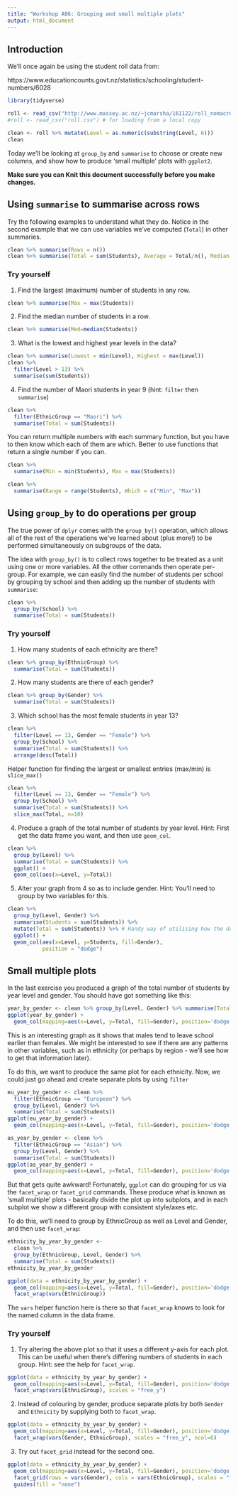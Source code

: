 ```yaml
---
title: "Workshop A06: Grouping and small multiple plots"
output: html_document
---
```


## Introduction

We'll once again be using the student roll data from:

https://www.educationcounts.govt.nz/statistics/schooling/student-numbers/6028

```r
library(tidyverse)

roll <- read_csv("http://www.massey.ac.nz/~jcmarsha/161122/roll_nomacrons.csv")
#roll <- read_csv("roll.csv") # for loading from a local copy

clean <- roll %>% mutate(Level = as.numeric(substring(Level, 6)))
clean
```

Today we'll be looking at `group_by` and `summarise` to choose or create new columns, and show how to produce 'small multiple' plots with `ggplot2`.

**Make sure you can Knit this document successfully before you make changes.**

## Using `summarise` to summarise across rows

Try the following examples to understand what they do. Notice in the second example that we can use variables we've computed (`Total`) in other summaries.

```r
clean %>% summarise(Rows = n())
clean %>% summarise(Total = sum(Students), Average = Total/n(), Median = median(Students))
```

### Try yourself

1. Find the largest (maximum) number of students in any row.
```r
clean %>% summarise(Max = max(Students))
```

2. Find the median number of students in a row.
```r
clean %>% summarise(Med=median(Students))
```

3. What is the lowest and highest year levels in the data?
```r
clean %>% summarise(Lowest = min(Level), Highest = max(Level))
clean %>%
  filter(Level > 13) %>%
  summarise(sum(Students))
```

4. Find the number of Maori students in year 9 (hint: `filter` then `summarise`)

```r
clean %>%
  filter(EthnicGroup == "Maori") %>%
  summarise(Total = sum(Students))
```

You can return multiple numbers with each summary function, but you have to then know which each
of them are which. Better to use functions that return a single number if you can.

```r
clean %>%
  summarise(Min = min(Students), Max = max(Students))

clean %>%
  summarise(Range = range(Students), Which = c("Min", "Max"))
```


## Using `group_by` to do operations per group

The true power of `dplyr` comes with the `group_by()` operation, which allows all of the rest of the operations we've learned about (plus more!) to be performed simultaneously on subgroups of the data.

The idea with `group_by()` is to collect rows together to be treated as a unit using one or more variables. All the other commands then operate per-group. For example, we can easily find the number of students per school by grouping by school and then adding up the number of students with `summarise`:

```r
clean %>%
  group_by(School) %>%
  summarise(Total = sum(Students))
```

### Try yourself

1. How many students of each ethnicity are there?

```r
clean %>% group_by(EthnicGroup) %>%
  summarise(Total = sum(Students))
```

2. How many students are there of each gender?

```r
clean %>% group_by(Gender) %>%
  summarise(Total = sum(Students))
```

3. Which school has the most female students in year 13?

```r
clean %>% 
  filter(Level == 13, Gender == "Female") %>%
  group_by(School) %>%
  summarise(Total = sum(Students)) %>%
  arrange(desc(Total))
```
Helper function for finding the largest or smallest entries (max/min) is `slice_max()`

```r
clean %>% 
  filter(Level == 13, Gender == "Female") %>%
  group_by(School) %>%
  summarise(Total = sum(Students)) %>%
  slice_max(Total, n=10)
```

4. Produce a graph of the total number of students by year level. Hint: First get the data frame you want, and then use `geom_col`.

```r
clean %>%
  group_by(Level) %>%
  summarise(Total = sum(Students)) %>%
  ggplot() +
  geom_col(aes(x=Level, y=Total))
```

5. Alter your graph from 4 so as to include gender.  Hint: You'll need to group by two variables for this.

```r
clean %>%
  group_by(Level, Gender) %>%
  summarise(Students = sum(Students)) %>%
  mutate(Total = sum(Students)) %>% # Handy way of utilising how the dropping of grouping works with each summarise()
  ggplot() +
  geom_col(aes(x=Level, y=Students, fill=Gender),
           position = "dodge")
```

## Small multiple plots

In the last exercise you produced a graph of the total number of students by year level and gender. You should have got something like this:

```r
year_by_gender <- clean %>% group_by(Level, Gender) %>% summarise(Total = sum(Students))
ggplot(year_by_gender) +
  geom_col(mapping=aes(x=Level, y=Total, fill=Gender), position='dodge')
```

This is an interesting graph as it shows that males tend to leave school earlier than females. We might be interested to see if there are any patterns in other variables, such as in ethnicity (or perhaps by region - we'll see how to get that information later).

To do this, we want to produce the same plot for each ethnicity. Now, we could just go ahead and create separate plots by using `filter`

```r
eu_year_by_gender <- clean %>%
  filter(EthnicGroup == "European") %>%
  group_by(Level, Gender) %>%
  summarise(Total = sum(Students))
ggplot(eu_year_by_gender) +
  geom_col(mapping=aes(x=Level, y=Total, fill=Gender), position='dodge')

as_year_by_gender <- clean %>%
  filter(EthnicGroup == "Asian") %>%
  group_by(Level, Gender) %>%
  summarise(Total = sum(Students))
ggplot(as_year_by_gender) +
  geom_col(mapping=aes(x=Level, y=Total, fill=Gender), position='dodge')
```

But that gets quite awkward! Fortunately, `ggplot` can do grouping for us via the `facet_wrap` or `facet_grid` commands. These produce what is known as 'small multiple' plots - basically divide the plot up into subplots, and in each subplot we show a different group with consistent style/axes etc. 

To do this, we'll need to group by EthnicGroup as well as Level and Gender, and then use `facet_wrap`:

```r
ethnicity_by_year_by_gender <-
  clean %>%
  group_by(EthnicGroup, Level, Gender) %>%
  summarise(Total = sum(Students))
ethnicity_by_year_by_gender

ggplot(data = ethnicity_by_year_by_gender) +
  geom_col(mapping=aes(x=Level, y=Total, fill=Gender), position='dodge') +
  facet_wrap(vars(EthnicGroup))
```

The `vars` helper function here is there so that `facet_wrap` knows to look for the named column in the data frame.

### Try yourself

1. Try altering the above plot so that it uses a different y-axis for each plot. This can be useful when there's differing numbers of students in each group. Hint: see the help for `facet_wrap`.

```r
ggplot(data = ethnicity_by_year_by_gender) +
  geom_col(mapping=aes(x=Level, y=Total, fill=Gender), position='dodge') +
  facet_wrap(vars(EthnicGroup), scales = "free_y")
```


2. Instead of colouring by gender, produce separate plots by both `Gender` and `Ethnicity` by supplying both to `facet_wrap`.

```r
ggplot(data = ethnicity_by_year_by_gender) +
  geom_col(mapping=aes(x=Level, y=Total, fill=Gender), position='dodge') +
  facet_wrap(vars(Gender, EthnicGroup), scales = "free_y", ncol=6)
```


3. Try out `facet_grid` instead for the second one.

```r
ggplot(data = ethnicity_by_year_by_gender) +
  geom_col(mapping=aes(x=Level, y=Total, fill=Gender), position='dodge') +
  facet_grid(rows = vars(Gender), cols = vars(EthnicGroup), scales = "free_y") +
  guides(fill = "none")
```


